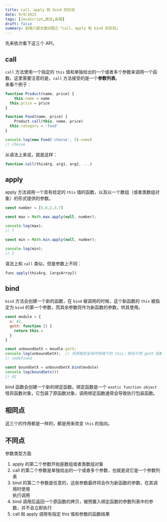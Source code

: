 ```yaml
---
title: call、apply 和 bind 的区别
date: 9/9/2023
tags: [JavaScript,面试,前端]
draft: false
summary: 前端八股文面试题之「call、apply 和 bind 的区别」
---
```


先来依次看下这三个 API。

## call

`call` 方法使用一个指定的 `this` 值和单独给出的一个或者多个参数来调用一个函数。这里需要注意的是，`call` 方法接受的是一个**参数列表**。\
来看个例子：

```javascript
function Product(name, price) {
	this.name = name
  this.price = price
}

function Food(name, price) {
	Product.call(this, name, price)
  this.category = 'food'
}

console.log(new Food('chesse', 5).name)
// chesse
```

从语法上来说，就是这样：

```javascript
function.call(thisArg, arg1, arg2, ...)
```

## apply

apply 方法调用一个具有给定的 `this` 值的函数，以及以一个数组（或者类数组对象）的形式提供的参数。

```javascript
const number = [5,6,2,3,7]

const max = Math.max.apply(null, number);

console.log(max);
// 7

const min = Math.min.apply(null, number);

console.log(min);
// 2
```

语法上和 `call` 类似，但是参数上不同：

```javascript
func.apply(thisArg, [argsArray])
```

## bind

`bind` 方法会创建一个新的函数，在 `bind` 被调用的时候，这个新函数的 `this` 被指定为 `bind` 的第一个参数，而其余参数将作为新函数的参数，供其使用。

```javascript
const module = {
  x: 42,
  getX: function () {
    return this.x
  }
}

const unboundGetX = moudle.getX;
console.log(unboundGetX);  // 将获取到全局作用域下的 this，相当于把 getX 函数单独拿出来用
// undefined

const boundGetX = unboundGetX.bind(module)
console.log(boundGetx())
// 42
```

bind 函数会创建一个新的绑定函数。绑定函数是一个 `exotic function object` 怪异函数对象，它包装了原函数对象，调用绑定函数通常会导致执行包装函数。

## 相同点

这三个的作用都是一样的，都是用来改变 `this` 的指向。

## 不同点

参数类型方面

1.  apply 的第二个参数开始是数组或者类数组对象
2.  call 的第二个参数是单独给出的一个或者多个参数，也就是说它是一个参数列表
3.  bind 的第二个参数是任意的，这些参数最终将会作为新函数的参数，在其调用时使用\
    执行调用
4.  bind 调用后返回一个原函数的拷贝，被预置入绑定函数的参数列表中的参数，并不会立即执行
5.  call 和 apply 调用有指定 this 值和参数的函数结果

